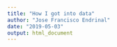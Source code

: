 ```yaml
---
title: "How I got into data"
author: "Jose Francisco Endrinal"
date: "2019-05-03"
output: html_document
---
```


